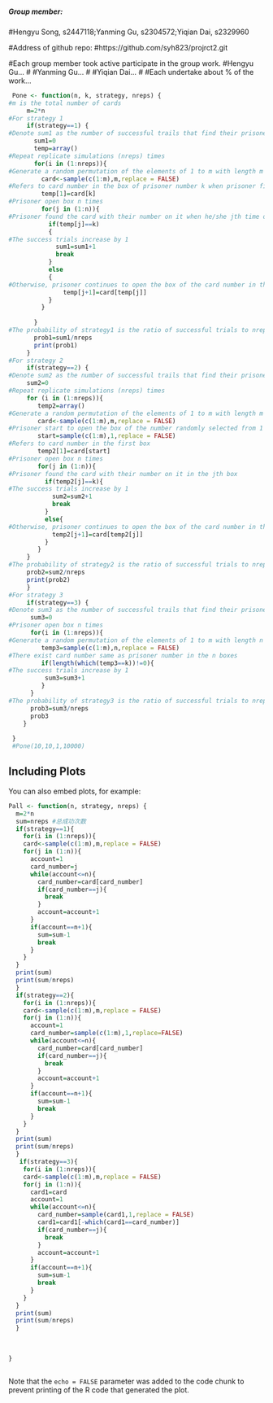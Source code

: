 ##### Group member:
#Hengyu Song, s2447118;Yanming Gu, s2304572;Yiqian Dai, s2329960

#Address of github repo:
#https://github.com/syh823/projrct2.git

#Each group member took active participate in the group work.
#Hengyu Gu...
#
#Yanming Gu...
#
#Yiqian Dai...
#
#Each undertake about % of the work...

```r
 Pone <- function(n, k, strategy, nreps) {
#m is the total number of cards     
     m=2*n
#For strategy 1
     if(strategy==1) {
#Denote sum1 as the number of successful trails that find their prisoner number using strategy1
       sum1=0
       temp=array()
#Repeat replicate simulations (nreps) times 
       for(i in (1:nreps)){
#Generate a random permutation of the elements of 1 to m with length m
         card<-sample(c(1:m),m,replace = FALSE)
#Refers to card number in the box of prisoner number k when prisoner first time open the box 
         temp[1]=card[k]
#Prisoner open box n times
         for(j in (1:n)){
#Prisoner found the card with their number on it when he/she jth time open the box
           if(temp[j]==k)
           {
#The success trials increase by 1
             sum1=sum1+1
             break
           }
           else
           {
#Otherwise, prisoner continues to open the box of the card number in the preious box
               temp[j+1]=card[temp[j]]
           }
         }
         
       }
#The probability of strategy1 is the ratio of successful trials to nrep trails
       prob1=sum1/nreps
       print(prob1)
     }
#For strategy 2
     if(strategy==2) {
#Denote sum2 as the number of successful trails that find their prisoner number using strategy2
     sum2=0
#Repeat replicate simulations (nreps) times
     for (i in (1:nreps)){
        temp2=array()
#Generate a random permutation of the elements of 1 to m with length m
        card<-sample(c(1:m),m,replace = FALSE)
#Prisoner start to open the box of the number randomly selected from 1 to m
        start=sample(c(1:m),1,replace = FALSE)
#Refers to card number in the first box 
        temp2[1]=card[start]
#Prisoner open box n times
        for(j in (1:n)){
#Prisoner found the card with their number on it in the jth box
          if(temp2[j]==k){
#The success trials increase by 1
            sum2=sum2+1
            break
          }
          else{
#Otherwise, prisoner continues to open the box of the card number in the preious box
            temp2[j+1]=card[temp2[j]]
          }
        } 
     }
#The probability of strategy2 is the ratio of successful trials to nrep trails
     prob2=sum2/nreps
     print(prob2)
     }
#For strategy 3
     if(strategy==3) {
#Denote sum3 as the number of successful trails that find their prisoner number using strategy3
      sum3=0 
#Prisoner open box n times
      for(i in (1:nreps)){
#Generate a random permutation of the elements of 1 to m with length n
         temp3=sample(c(1:m),n,replace = FALSE)
#There exist card number same as prisoner number in the n boxes
         if(length(which(temp3==k))!=0){
#The success trials increase by 1
          sum3=sum3+1
         }
      }
#The probability of strategy3 is the ratio of successful trials to nrep trails
      prob3=sum3/nreps
      prob3
    }
     
 }
 #Pone(10,10,1,10000)
```

## Including Plots

You can also embed plots, for example:

```r
Pall <- function(n, strategy, nreps) {
  m=2*n
  sum=nreps #总成功次数
  if(strategy==1){
    for(i in (1:nreps)){
    card<-sample(c(1:m),m,replace = FALSE)
    for(j in (1:n)){
      account=1
      card_number=j
      while(account<=n){
        card_number=card[card_number]
        if(card_number==j){
          break
        }
        account=account+1
      }
      if(account==n+1){
        sum=sum-1
        break
      }
    }
  }
  print(sum)
  print(sum/nreps)
  }
  if(strategy==2){
    for(i in (1:nreps)){
    card<-sample(c(1:m),m,replace = FALSE)
    for(j in (1:n)){
      account=1
      card_number=sample(c(1:m),1,replace=FALSE)
      while(account<=n){
        card_number=card[card_number]
        if(card_number==j){
          break
        }
        account=account+1
      }
      if(account==n+1){
        sum=sum-1
        break
      }
    }
  }
  print(sum)
  print(sum/nreps)
  }
   if(strategy==3){
    for(i in (1:nreps)){
    card<-sample(c(1:m),m,replace = FALSE)
    for(j in (1:n)){
      card1=card
      account=1
      while(account<=n){
        card_number=sample(card1,1,replace = FALSE)
        card1=card1[-which(card1==card_number)]
        if(card_number==j){
          break
        }
        account=account+1
      }
      if(account==n+1){
        sum=sum-1
        break
      }
    }
  }
  print(sum)
  print(sum/nreps)
  }
  
  
  
}
```
```r
```

Note that the `echo = FALSE` parameter was added to the code chunk to prevent printing of the R code that generated the plot.